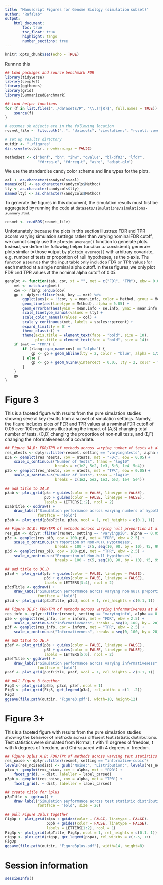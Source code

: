 ```yaml
---
title: "Manuscript Figures for Genome Biology (simulation subset)"
author: "Rafalab"
output: 
    html_document:
        toc: true
        toc_float: true
        highlight: tango
        number_sections: true
---
```


```r
knitr::opts_chunk$set(echo = TRUE)
```

Running this

```r
## Load packages and source benchmark FDR
library(tidyverse)
library(cowplot)
library(ggthemes)
library(grid)
library(SummarizedBenchmark)

## load helper functions
for (f in list.files("../datasets/R", "\\.(r|R)$", full.names = TRUE)) {
    source(f)
}

# assumes sb objects are in the following location
resmet_file <- file.path("..", "datasets", "simulations", "results-summary", "result-metrics.rds")

# set up results directory
outdir <- "./figures"
dir.create(outdir, showWarnings = FALSE)

methodset <- c("bonf", "bh", "ihw", "qvalue", "bl-df03", "lfdr",
               "fdrreg-e", "fdrreg-t", "ashq", "adapt-glm")
```

We use the standardize candy color scheme and line types for the plots.

```r
col <- as.character(candycols$col)
names(col) <- as.character(candycols$Method)
lty <- as.character(candycols$lty)
names(lty) <- as.character(candycols$Method)
```

To generate the figures in this document, the simulation results must first be aggregated by running the code at `datasets/simulations/simulations-summary.Rmd`.

```r
resmet <- readRDS(resmet_file)
```

Unfortunately, because the plots in this section illustrate FDR and TPR acorss varying simulation settings rather than varying nominal FDR cutoff, we cannot simply use the `plotsim_average()` function to generate plots. Instead, we define the following helper function to consistently generate plots similar to those output by `plotsim_average()` with arbitrary covariate, e.g. number of tests or proportion of null hypotheses, as the x-axis. The function assumes that the input table only includes FDR or TPR values for each method at a single nominal alpha cutoff. In these figures, we only plot FDR and TPR values at the nominal alpha cutoff of 0.05.

```r
genplot <- function(tab, cov, xt = "", met = c("FDR", "TPR"), ebw = 0.0025) {
    met <- match.arg(met)
    cov <- rlang::enquo(cov)
    gp <- dplyr::filter(tab, key == met) %>%
        ggplot(aes(x = !!cov, y = mean.info, color = Method, group = Method)) +
        geom_line(aes(linetype = Method), alpha = 0.85) +
        geom_errorbar(aes(ymin = mean.info - se.info, ymax = mean.info + se.info), width = ebw, alpha=0.5) +
        scale_linetype_manual(values = lty) + 
        scale_color_manual(values = col) +
        scale_y_continuous(met, labels = scales::percent) +
        expand_limits(y = 0) +
        theme_classic() +
        theme(axis.title = element_text(face = "bold", size = 10),
              plot.title = element_text(face = "bold", size = 14))
    if (met == "FDR") {
        if (rlang::quo_name(cov) == "alpha") {
            gp <- gp + geom_abline(lty = 2, color = "blue", alpha = 1/2) 
        } else {
            gp <- gp + geom_hline(yintercept = 0.05, lty = 2, color = "blue", alpha = 1/2) 
        }
    }
    gp
}
```

# Figure 3

This is a faceted figure with results from the pure simulation studies showing several key results from a subset of simulation settings. Namely, the figure includes plots of FDR and TPR values at a nominal FDR cutoff of 0.05 over 100 replications illustrating the impact of (A,B) changing total number of tests, (C,D) changing the proportion of non-null tests, and (E,F) changing the informativeness of a covariate. 

```r
## Figure 3A,B: FDR/TPR of methods across varying number of tests at alpha = 0.05
res_ntests <- dplyr::filter(resmet, setting == "varyingntests", alpha == 0.05)
p3a <- genplot(res_ntests, cov = ntests, met = "FDR", ebw = 0.05) +
    scale_x_continuous("Number of Tests", trans = "log10",
                       breaks = c(1e2, 5e2, 1e3, 5e3, 1e4, 5e4))
p3b <- genplot(res_ntests, cov = ntests, met = "TPR", ebw = 0.05) +
    scale_x_continuous("Number of Tests", trans = "log10",
                       breaks = c(1e2, 5e2, 1e3, 5e3, 1e4, 5e4))

## add title to 3A,B
p3ab <- plot_grid(p3a + guides(color = FALSE, linetype = FALSE),
                  p3b + guides(color = FALSE, linetype = FALSE),
                  labels = LETTERS[1:2], ncol = 2)
p3abTitle <- ggdraw() +
    draw_label("Simulation performance across varying numbers of hypotheses",
               fontface = 'bold')
p3ab <- plot_grid(p3abTitle, p3ab, ncol = 1, rel_heights = c(0.1, 1))

## Figure 3C,D: FDR/TPR of methods across varying null proportion at alpha = 0.05
res_pi0 <- dplyr::filter(resmet, setting == "varyingpi0", alpha == 0.05)
p3c <- genplot(res_pi0, cov = 100-pi0, met = "FDR", ebw = 2.5) +
    scale_x_continuous("Proportion of Non-Null Hypotheses",
                       breaks = 100 - c(5, seq(10, 90, by = 10), 95, 99))
p3d <- genplot(res_pi0, cov = 100-pi0, met = "TPR", ebw = 2.5) +
    scale_x_continuous("Proportion of Non-Null Hypotheses",
                       breaks = 100 - c(5, seq(10, 90, by = 10), 95, 99))

## add title to 3C,D
p3cd <- plot_grid(p3c + guides(color = FALSE, linetype = FALSE),
                  p3d + guides(color = FALSE, linetype = FALSE),
                  labels = LETTERS[3:4], ncol = 2)
p3cdTitle <- ggdraw() +
    draw_label("Simulation performance across varying non-null proportion",
               fontface = 'bold')
p3cd <- plot_grid(p3cdTitle, p3cd, ncol = 1, rel_heights = c(0.1, 1))

## Figure 3E,F: FDR/TPR of methods across varying informativeness at alpha = 0.05
res_info <- dplyr::filter(resmet, setting == "varyinginfo", alpha == 0.05)
p3e <- genplot(res_info, cov = inform, met = "FDR", ebw = 2.5) +
    scale_x_continuous("Informativeness", breaks = seq(0, 100, by = 20))
p3f <- genplot(res_info, cov = inform, met = "TPR", ebw = 2.5) +
    scale_x_continuous("Informativeness", breaks = seq(0, 100, by = 20))

## add title to 3E,F
p3ef <- plot_grid(p3e + guides(color = FALSE, linetype = FALSE),
                  p3f + guides(color = FALSE, linetype = FALSE),
                  labels = LETTERS[5:6], ncol = 2)
p3efTitle <- ggdraw() +
    draw_label("Simulation performance across varying informativeness",
               fontface = 'bold')
p3ef <- plot_grid(p3efTitle, p3ef, ncol = 1, rel_heights = c(0.1, 1))

## pull Figure 3 together
Fig3 <- plot_grid(p3ab, p3cd, p3ef, ncol = 1)
Fig3 <- plot_grid(Fig3, get_legend(p3a), rel_widths = c(1, .2))
Fig3
ggsave(file.path(outdir, "Figure3.pdf"), width=10, height=12)
```

# Figure 3+

This is a faceted figure with results from the pure simulation studies showing the behavior of methods across different test statistic distributions. Test statistics were simulated from Normal, t with 11 degrees of freedom, t with 5 degrees of freedom, and Chi-squared with 4 degrees of freedom. 

```r
## Figure 3plus A,B: FDR/TPR of methods across varying test statistics distribution
res_noise <- dplyr::filter(resmet, setting == "informative-cubic")
levels(res_noise$dist) <- gsub("Noise:", "Distribution:", levels(res_noise$dist))
p3pa <- genplot(res_noise, cov = alpha, met = "FDR") +
    facet_grid(. ~ dist, labeller = label_parsed)
p3pb <- genplot(res_noise, cov = alpha, met = "TPR") +
    facet_grid(. ~ dist, labeller = label_parsed)

## create title for 3plus
p3pTitle <- ggdraw() +
    draw_label("Simulation performance across test statistic distributions",
               fontface = 'bold', size = 20)

## pull Figure 3plus together
Fig3p <- plot_grid(p3pa + guides(color = FALSE, linetype = FALSE),
                   p3pb + guides(color = FALSE, linetype = FALSE),
                   labels = LETTERS[1:2], ncol = 1)
Fig3p <- plot_grid(p3pTitle, Fig3p, ncol = 1, rel_heights = c(0.1, 1))
Fig3p <- plot_grid(Fig3p, get_legend(p3pa), rel_widths = c(7.5, 1))
Fig3p
ggsave(file.path(outdir, "Figure3plus.pdf"), width=14, height=8)
```

# Session information

```r
sessionInfo()
```
